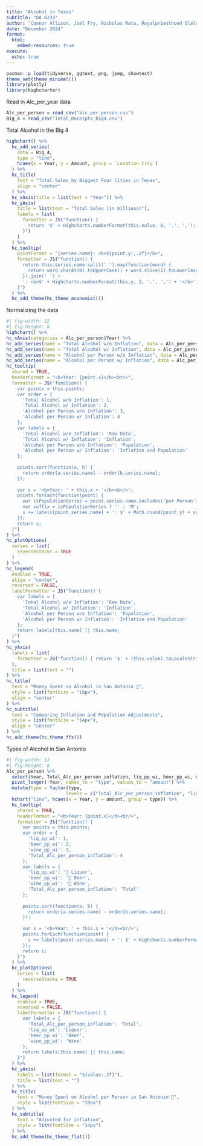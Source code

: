 ```yaml
---
title: "Alcohol in Texas"
subtitle: "DA 6233"
author: "Connor Allison, Joel Fry, Nicholas Mata, Royalpriesthood Olala"
date: "December 2024"
format: 
  html: 
    embed-resources: true
execute: 
  echo: true
---
```


```r
pacman::p_load(tidyverse, ggtext, png, jpeg, showtext)
theme_set(theme_minimal())
library(plotly)
library(highcharter)
```

Read in Alc_per_year data
```r
Alc_per_person = read_csv("alc_per_person.csv")
Big_4 = read_csv("Total_Receipts_Big4.csv")
```


Total Alcohol in the Big 4
```r
highchart() %>%
  hc_add_series(
    data = Big_4,
    type = "line",
    hcaes(x = Year, y = Amount, group = `Location City`)
  ) %>%
  hc_title(
    text = "Total Sales by Biggest Four Cities in Texas",
    align = "center"
  ) %>%
  hc_xAxis(title = list(text = "Year")) %>%
  hc_yAxis(
    title = list(text = "Total Sales (in millions)"),
    labels = list(
      formatter = JS("function() { 
        return '$' + Highcharts.numberFormat(this.value, 0, '.', ','); 
      }")
    )
  ) %>%
  hc_tooltip(
    pointFormat = "{series.name}: <b>${point.y:,.2f}</b>",
    formatter = JS("function() { 
      return this.series.name.split(' ').map(function(word) {
        return word.charAt(0).toUpperCase() + word.slice(1).toLowerCase();
      }).join(' ') + 
      ': <b>$' + Highcharts.numberFormat(this.y, 2, '.', ',') + '</b>'; 
    }")
  ) %>%
  hc_add_theme(hc_theme_economist())
```


Normalizing the data 
```r
#| fig-width: 12
#| fig-height: 8
highchart() %>% 
hc_xAxis(categories = Alc_per_person$Year) %>% 
hc_add_series(name = "Total Alcohol w/o Inflation", data = Alc_per_person$`Total Alc`, type = "line") %>% 
hc_add_series(name = "Total Alcohol w/ Inflation", data = Alc_per_person$with_inflation, type = "line") %>%
hc_add_series(name = "Alcohol per Person w/o Inflation", data = Alc_per_person$`w/o_Inflation`, type = "line") %>% 
hc_add_series(name = "Alcohol per Person w/ Inflation", data = Alc_per_person$Total_Alc_per_person_inflation, type = "line") %>%
hc_tooltip(
  shared = TRUE,
  headerFormat = "<b>Year: {point.x}</b><br/>",
  formatter = JS("function() {
    var points = this.points;
    var order = {
      'Total Alcohol w/o Inflation': 1,
      'Total Alcohol w/ Inflation': 2,
      'Alcohol per Person w/o Inflation': 3,
      'Alcohol per Person w/ Inflation': 4
    };
    var labels = {
      'Total Alcohol w/o Inflation': 'Raw Data',
      'Total Alcohol w/ Inflation': 'Inflation',
      'Alcohol per Person w/o Inflation': 'Population',
      'Alcohol per Person w/ Inflation': 'Inflation and Population'
    };
    
    points.sort(function(a, b) {
      return order[a.series.name] - order[b.series.name];
    });
    
    var s = '<b>Year: ' + this.x + '</b><br/>';
    points.forEach(function(point) {
      var isPopulationSeries = point.series.name.includes('per Person');
      var suffix = isPopulationSeries ? '' : 'M';
      s += labels[point.series.name] + ': $' + Math.round(point.y) + suffix + '<br/>';
    });
    return s;
  }")
) %>%
hc_plotOptions(
  series = list(
    reverseStacks = TRUE
  )
) %>%
hc_legend(
  enabled = TRUE,
  align = "center",
  reversed = FALSE,
  labelFormatter = JS("function() {
    var labels = {
      'Total Alcohol w/o Inflation': 'Raw Data',
      'Total Alcohol w/ Inflation': 'Inflation',
      'Alcohol per Person w/o Inflation': 'Population',
      'Alcohol per Person w/ Inflation': 'Inflation and Population'
    };
    return labels[this.name] || this.name;
  }")
) %>%
hc_yAxis(
  labels = list(
    formatter = JS("function() { return '$' + (this.value).toLocaleString(); }")
  ),
  title = list(text = "")
) %>%
hc_title(
  text = "Money Spent on Alcohol in San Antonio 🍺",
  style = list(fontSize = "18px"),
  align = "center"
) %>%
hc_subtitle(
  text = "Comparing Inflation and Population Adjustments",
  style = list(fontSize = "14px"),
  align = "center"
) %>%
hc_add_theme(hc_theme_ffx())
```
Types of Alcohol in San Antonio
```r
#| fig-width: 12
#| fig-height: 8
Alc_per_person %>% 
  select(Year, Total_Alc_per_person_inflation, liq_pp_wi, beer_pp_wi, wine_pp_wi) %>% 
  pivot_longer(-Year, names_to = "type", values_to = "amount") %>% 
  mutate(type = factor(type, 
                      levels = c("Total_Alc_per_person_inflation", "liq_pp_wi", "beer_pp_wi", "wine_pp_wi"))) %>%
  hchart("line", hcaes(x = Year, y = amount, group = type)) %>% 
  hc_tooltip(
    shared = TRUE,
    headerFormat = "<b>Year: {point.x}</b><br/>",
    formatter = JS("function() {
      var points = this.points;
      var order = {
        'liq_pp_wi': 1,
        'beer_pp_wi': 2,
        'wine_pp_wi': 3,
        'Total_Alc_per_person_inflation': 4
      };
      var labels = {
        'liq_pp_wi': '🥃 Liquor',
        'beer_pp_wi': '🍺 Beer',
        'wine_pp_wi': '🍷 Wine',
        'Total_Alc_per_person_inflation': 'Total'
      };
      
      points.sort(function(a, b) {
        return order[a.series.name] - order[b.series.name];
      });
      
      var s = '<b>Year: ' + this.x + '</b><br/>';
      points.forEach(function(point) {
        s += labels[point.series.name] + ': $' + Highcharts.numberFormat(point.y, 2) + '<br/>';
      });
      return s;
    }")
  ) %>%
  hc_plotOptions(
    series = list(
      reverseStacks = TRUE
    )
  ) %>%
  hc_legend(
    enabled = TRUE,
    reversed = FALSE,
    labelFormatter = JS("function() {
      var labels = {
        'Total_Alc_per_person_inflation': 'Total',
        'liq_pp_wi': 'Liquor',
        'beer_pp_wi': 'Beer',
        'wine_pp_wi': 'Wine'
      };
      return labels[this.name] || this.name;
    }")
  ) %>%
  hc_yAxis(
    labels = list(format = "${value:.2f}"),
    title = list(text = "")
  ) %>%
  hc_title(
    text = "Money Spent on Alcohol per Person in San Antonio 🍺",
    style = list(fontSize = "18px")
  ) %>%
  hc_subtitle(
    text = "Adjusted for inflation",
    style = list(fontSize = "14px")
  ) %>%
  hc_add_theme(hc_theme_flat())
```




